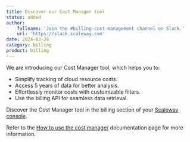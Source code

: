 ```yaml
---
title: Discover our Cost Manager tool 
status: added
author:
    fullname: 'Join the #billing-cost-management channel on Slack.'
    url: 'https://slack.scaleway.com'
date: 2024-03-28
category: billing
product: billing
---
```


We are introducing our Cost Manager tool, which helps you to:

- Simplify tracking of cloud resource costs.
- Access 5 years of data for better analysis.
- Effortlessly monitor costs with customizable filters.
- Use the billing API for seamless data retrieval.

Discover the Cost Manager tool in the billing section of your [Scaleway console](https://console.scaleway.com/billing/consumption).

Refer to the [How to use the cost manager](/billing/how-to/use-the-cost-manager/) documentation page for more information. 
